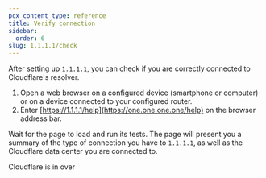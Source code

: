 ```yaml
---
pcx_content_type: reference
title: Verify connection
sidebar:
  order: 6
slug: 1.1.1.1/check
---
```



After setting up `1.1.1.1`, you can check if you are correctly connected to Cloudflare's resolver.

1. Open a web browser on a configured device (smartphone or computer) or on a device connected to your configured router.
2. Enter [https://1.1.1.1/help](https://one.one.one.one/help) on the browser address bar.

Wait for the page to load and run its tests. The page will present you a summary of the type of connection you have to `1.1.1.1`, as well as the Cloudflare data center you are connected to.

Cloudflare is in over <PublicStats id="data_center_cities" />
